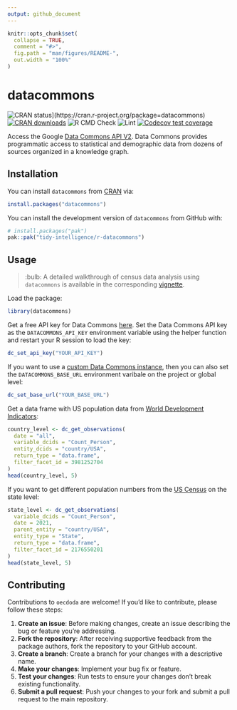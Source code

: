 ```yaml
---
output: github_document
---
```


<!-- README.md is generated from README.Rmd. Please edit that file -->

```r
knitr::opts_chunk$set(
  collapse = TRUE,
  comment = "#>",
  fig.path = "man/figures/README-",
  out.width = "100%"
)
```

# datacommons

<!-- badges: start -->
![CRAN
status](https://www.r-pkg.org/badges/version/datacommons)](https://cran.r-project.org/package=datacommons)
[![CRAN
downloads](https://cranlogs.r-pkg.org/badges/datacommons)](https://cran.r-project.org/package=datacommons)
![R CMD Check](https://github.com/tidy-intelligence/r-datacommons/actions/workflows/R-CMD-check.yaml/badge.svg)
![Lint](https://github.com/tidy-intelligence/r-datacommons/actions/workflows/lint.yaml/badge.svg)
[![Codecov test coverage](https://codecov.io/gh/tidy-intelligence/r-datacommons/graph/badge.svg)](https://app.codecov.io/gh/tidy-intelligence/r-datacommons)
<!-- badges: end -->

Access the Google [Data Commons API V2](https://docs.datacommons.org/api/rest/v2/). Data Commons provides programmatic access to statistical and demographic data from dozens of sources organized in a knowledge graph. 

## Installation

You can install `datacommons` from [CRAN](https://CRAN.R-project.org/package=datacommons) via:

```r
install.packages("datacommons")
``` 

You can install the development version of `datacommons` from GitHub with:

```r
# install.packages("pak")
pak::pak("tidy-intelligence/r-datacommons")
```

## Usage

> :bulb: A detailed walkthrough of census data analysis using `datacommons` is available in the corresponding [vignette](https://tidy-intelligence.github.io/r-datacommons/articles/analyzing-census-data.html).

Load the package:

```r
library(datacommons)
```

Get a free API key for Data Commons [here](https://docs.datacommons.org/api/#obtain-an-api-key). Set the Data Commons API key as the `DATACOMMONS_API_KEY` environment variable using the helper function and restart your R session to load the key:

```r
dc_set_api_key("YOUR_API_KEY")
```

If you want to use a [custom Data Commons instance](https://docs.datacommons.org/api/rest/v2/#base-url-for-custom-instances), then you can also set the `DATACOMMONS_BASE_URL` environment varibale on the project or global level:

```r
dc_set_base_url("YOUR_BASE_URL")
```

Get a data frame with US population data from [World Development Indicators](https://datacommons.org/browser/dc/base/WorldDevelopmentIndicators):

```r
country_level <- dc_get_observations(
  date = "all",
  variable_dcids = "Count_Person",
  entity_dcids = "country/USA",
  return_type = "data.frame",
  filter_facet_id = 3981252704
)
head(country_level, 5)
```

If you want to get different population numbers from the [US Census](https://datacommons.org/browser/dc/base/USCensusPEP_Annual_Population) on the state level:

```r
state_level <- dc_get_observations(
  variable_dcids = "Count_Person",
  date = 2021,
  parent_entity = "country/USA",
  entity_type = "State",
  return_type = "data.frame",
  filter_facet_id = 2176550201
)
head(state_level, 5)
```



## Contributing

Contributions to `oecdoda` are welcome! If you'd like to contribute, please follow these steps:

1. **Create an issue**: Before making changes, create an issue describing the bug or feature you're addressing.
2. **Fork the repository**: After receiving supportive feedback from the package authors, fork the repository to your GitHub account.
3. **Create a branch**: Create a branch for your changes with a descriptive name.
4. **Make your changes**: Implement your bug fix or feature.
5. **Test your changes**: Run tests to ensure your changes don't break existing functionality.
6. **Submit a pull request**: Push your changes to your fork and submit a pull request to the main repository.